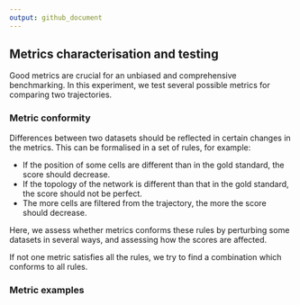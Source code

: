 ```yaml
---
output: github_document
---
```


## Metrics characterisation and testing

Good metrics are crucial for an unbiased and comprehensive benchmarking. In this experiment, we test several possible metrics for comparing two trajectories.

### Metric conformity

Differences between two datasets should be reflected in certain changes in the metrics. This can be formalised in a set of rules, for example:

* If the position of some cells are different than in the gold standard, the score should decrease.
* If the topology of the network is different than that in the gold standard, the score should not be perfect.
* The more cells are filtered from the trajectory, the more the score should decrease.

Here, we assess whether metrics conforms these rules by perturbing some datasets in several ways, and assessing how the scores are affected.

If not one metric satisfies all the rules, we try to find a combination which conforms to all rules.

### Metric examples

